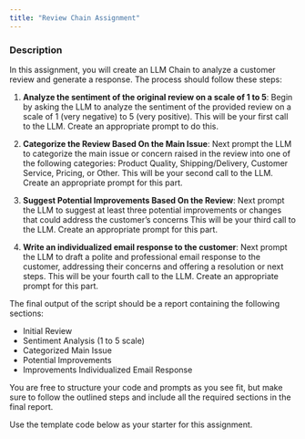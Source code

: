 ```yaml
---
title: "Review Chain Assignment"
---
```


### Description

In this assignment, you will create an LLM Chain to analyze a customer
review and generate a response. The process should follow these steps:


1. **Analyze the sentiment of the original review on a scale of 1 to 5**: Begin
   by asking the LLM to analyze the sentiment of the provided review on
   a scale of 1 (very negative) to 5 (very positive). This will be your
   first call to the LLM. Create an appropriate prompt to do this.

2. **Categorize the Review Based On the Main Issue**: Next prompt the LLM to
   categorize the main issue or concern raised in the review into one of the
   following categories: Product Quality, Shipping/Delivery, Customer Service,
   Pricing, or Other. This will be your second call to the LLM. Create an
   appropriate prompt for this part.

3. **Suggest Potential Improvements Based On the Review**: Next prompt the LLM
   to suggest at least three potential improvements or changes that could
   address the customer's concerns This will be your third call to the LLM.
   Create an appropriate prompt for this part.

4. **Write an individualized email response to the customer**: Next prompt the
   LLM to draft a polite and professional email response to the customer,
   addressing their concerns and offering a resolution or next steps. This will
   be your fourth call to the LLM. Create an appropriate prompt for this part.

The final output of the script should be a report containing the following
sections:

- Initial Review
- Sentiment Analysis (1 to 5 scale)
- Categorized Main Issue
- Potential Improvements
- Improvements Individualized Email Response

You are free to structure your code and prompts as you see fit, but make sure
to follow the outlined steps and include all the required sections in the final
report.

Use the template code below as your starter for this assignment.
